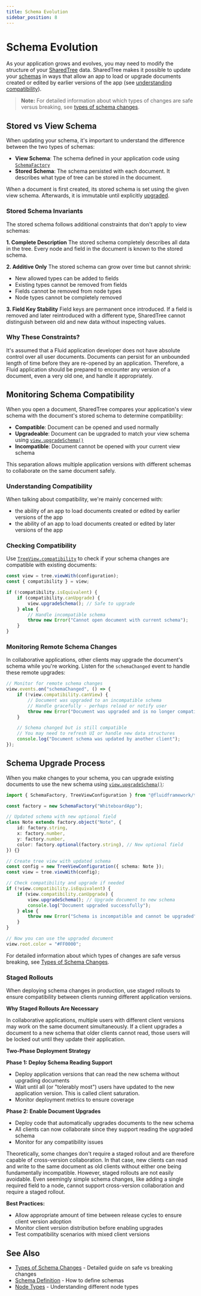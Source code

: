 ```yaml
---
title: Schema Evolution
sidebar_position: 8
---
```


# Schema Evolution

As your application grows and evolves, you may need to modify the structure of your [SharedTree](../index.mdx) data.
SharedTree makes it possible to update your [schemas](../schema-definition.mdx) in ways that allow an app to load or upgrade documents created or edited by earlier versions of the app (see [understanding compatibility](./index.mdx#understanding-compatibility)).

> **Note:** For detailed information about which types of changes are safe versus breaking, see [types of schema changes](./types-of-changes).

## Stored vs View Schema

When updating your schema, it's important to understand the difference between the two types of schemas:

- **View Schema**: The schema defined in your application code using [`SchemaFactory`](../../../api/fluid-framework/schemafactory-class)
- **Stored Schema**: The schema persisted with each document. It describes what type of tree can be stored in the document.

When a document is first created, its stored schema is set using the given view schema.
Afterwards, it is immutable until explicitly [upgraded](./index.mdx#schema-upgrade-process).

### Stored Schema Invariants

The stored schema follows additional constraints that don't apply to view schemas:

**1. Complete Description**
The stored schema completely describes all data in the tree.
Every node and field in the document is known to the stored schema.

**2. Additive Only**
The stored schema can grow over time but cannot shrink:
- New allowed types can be added to fields
- Existing types cannot be removed from fields
- Fields cannot be removed from node types
- Node types cannot be completely removed

**3. Field Key Stability**
Field keys are permanent once introduced.
If a field is removed and later reintroduced with a different type, SharedTree cannot distinguish between old and new data without inspecting values.

### Why These Constraints?

It's assumed that a Fluid application developer does not have absolute control over all user documents.
Documents can persist for an unbounded length of time before they are re-opened by an application.
Therefore, a Fluid application should be prepared to encounter any version of a document, even a very old one, and handle it appropriately.

## Monitoring Schema Compatibility

When you open a document, SharedTree compares your application's view schema with the document's stored schema to determine compatibility:

- **Compatible**: Document can be opened and used normally
- **Upgradeable**: Document can be upgraded to match your view schema using [`view.upgradeSchema()`](../../../api/fluid-framework/treeview-interface#upgradeschema-method)
- **Incompatible**: Document cannot be opened with your current view schema

This separation allows multiple application versions with different schemas to collaborate on the same document safely.

### Understanding Compatibility

When talking about compatibility, we're mainly concerned with:

- the ability of an app to load documents created or edited by earlier versions of the app
- the ability of an app to load documents created or edited by later versions of the app

### Checking Compatibility

Use [`TreeView.compatibility`](../../../api/fluid-framework/treeview-interface#compatibility-property) to check if your schema changes are compatible with existing documents:

```typescript
const view = tree.viewWith(configuration);
const { compatibility } = view;

if (!compatibility.isEquivalent) {
    if (compatibility.canUpgrade) {
        view.upgradeSchema(); // Safe to upgrade
    } else {
        // Handle incompatible schema
        throw new Error("Cannot open document with current schema");
    }
}
```

### Monitoring Remote Schema Changes

In collaborative applications, other clients may upgrade the document's schema while you're working.
Listen for the `schemaChanged` event to handle these remote upgrades:

```typescript
// Monitor for remote schema changes
view.events.on("schemaChanged", () => {
    if (!view.compatibility.canView) {
        // Document was upgraded to an incompatible schema
        // Handle gracefully - perhaps reload or notify user
        throw new Error("Document was upgraded and is no longer compatible");
    }

    // Schema changed but is still compatible
    // You may need to refresh UI or handle new data structures
    console.log("Document schema was updated by another client");
});
```

## Schema Upgrade Process

When you make changes to your schema, you can upgrade existing documents to use the new schema using [`view.upgradeSchema()`](../../../api/fluid-framework/treeview-interface#upgradeschema-method):

```typescript
import { SchemaFactory, TreeViewConfiguration } from "@fluidframework/tree";

const factory = new SchemaFactory("WhiteboardApp");

// Updated schema with new optional field
class Note extends factory.object("Note", {
    id: factory.string,
    x: factory.number,
    y: factory.number,
    color: factory.optional(factory.string), // New optional field
}) {}

// Create tree view with updated schema
const config = new TreeViewConfiguration({ schema: Note });
const view = tree.viewWith(config);

// Check compatibility and upgrade if needed
if (!view.compatibility.isEquivalent) {
    if (view.compatibility.canUpgrade) {
        view.upgradeSchema(); // Upgrade document to new schema
        console.log("Document upgraded successfully");
    } else {
        throw new Error("Schema is incompatible and cannot be upgraded");
    }
}

// Now you can use the upgraded document
view.root.color = "#FF0000";
```

For detailed information about which types of changes are safe versus breaking, see [Types of Schema Changes](./types-of-changes).

### Staged Rollouts

When deploying schema changes in production, use staged rollouts to ensure compatibility between clients running different application versions.

**Why Staged Rollouts Are Necessary**

In collaborative applications, multiple users with different client versions may work on the same document simultaneously.
If a client upgrades a document to a new schema that older clients cannot read, those users will be locked out until they update their application.

**Two-Phase Deployment Strategy**

**Phase 1: Deploy Schema Reading Support**
- Deploy application versions that can read the new schema without upgrading documents
- Wait until all (or "tolerably most") users have updated to the new application version. This is called client saturation.
- Monitor deployment metrics to ensure coverage

**Phase 2: Enable Document Upgrades**
- Deploy code that automatically upgrades documents to the new schema
- All clients can now collaborate since they support reading the upgraded schema
- Monitor for any compatibility issues

Theoretically, some changes don't require a staged rollout and are therefore capable of cross-version collaboration.
In that case, new clients can read and write to the same document as old clients without either one being fundamentally incompatible.
However, staged rollouts are not easily avoidable. Even seemingly simple schema changes, like adding a single required field to a node, cannot support cross-version collaboration and require a staged rollout.

**Best Practices:**
- Allow appropriate amount of time between release cycles to ensure client version adoption
- Monitor client version distribution before enabling upgrades
- Test compatibility scenarios with mixed client versions


## See Also

- [Types of Schema Changes](./types-of-changes) - Detailed guide on safe vs breaking changes
- [Schema Definition](../schema-definition.mdx) - How to define schemas
- [Node Types](../node-types.mdx) - Understanding different node types
